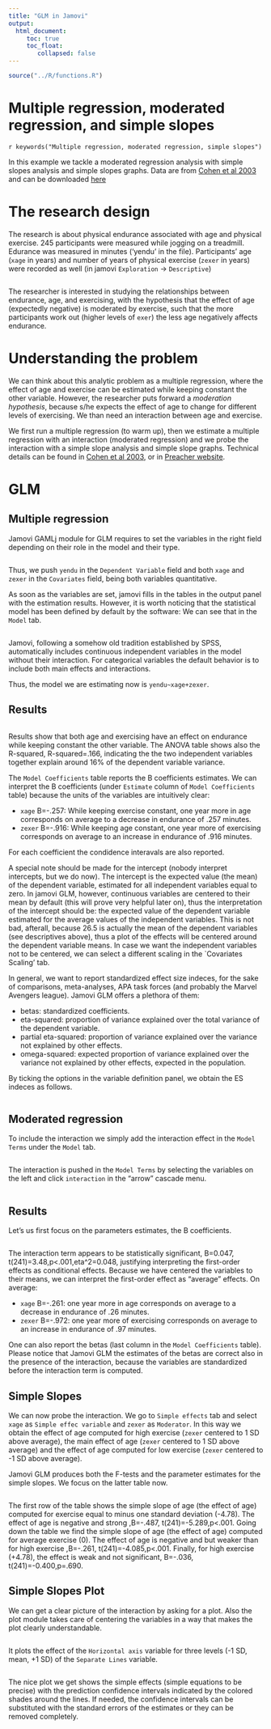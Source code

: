 ```yaml
---
title: "GLM in Jamovi"
output: 
  html_document:
     toc: true
     toc_float:
        collapsed: false
---
```


```r
source("../R/functions.R")
```



# Multiple regression, moderated regression, and simple slopes

`r keywords("Multiple regression, moderated regression, simple slopes")`

In this example we tackle a moderated regression analysis with simple slopes analysis and simple slopes graphs. Data are from   [Cohen et al 2003](http://psycnet.apa.org/record/2002-18109-000) and can be downloaded  [here](https://github.com/mcfanda/gamlj/blob/master/data/exercise.csv)

# The research design

The research is about physical endurance associated with age and physical exercise. 245 participants were measured while jogging on a treadmill. Edurance was measured in minutes ('yendu' in the file). Participants' age (`xage` in years) and number of years of physical exercise (`zexer` in years) were recorded as well (in jamovi `Exploration` -> `Descriptive`)  

<img src="examples/glm1/desc.png" class="img-responsive" alt="">

The researcher is interested in studying the relationships between endurance, age, and exercising, with the hypothesis that the effect of age (expectedly negative) is moderated by exercise, such that the more participants work out (higher levels of `exer`) the less age negatively affects endurance. 

# Understanding the problem

We can think about this analytic problem as a multiple regression, where the effect of age and exercise can be estimated while keeping constant the other variable. However, the researcher puts forward a _moderation hypothesis_, because s/he expects the effect of age to change for different levels of exercising. We than need an interaction between age and exercise.

We first run a multiple regression (to warm up), then we estimate a multiple regression with an interaction (moderated regression) and we probe the interaction with a simple slope analysis and simple slope graphs. Technical details can be found in [Cohen et al 2003](http://psycnet.apa.org/record/2002-18109-000), or in [Preacher website](http://quantpsy.org/interact/interactions.htm).

# GLM

## Multiple regression

Jamovi GAMLj module for GLM requires to set the variables in the right field depending on their role in the model and their type. 

<img src="examples/glm1/variables.png" class="img-responsive" alt="">

Thus, we push `yendu` in the `Dependent Variable` field and both `xage` and `zexer` in the `Covariates` field, being both variables quantitative.

As soon as the variables are set, jamovi  fills in the tables in the output panel with the estimation results. However, it is worth noticing that the statistical model has been defined by default by the software: We can see that in the `Model` tab.

<img src="examples/glm1/model.png" class="img-responsive" alt="">

Jamovi, following a somehow old tradition established by SPSS, automatically includes continuous independent variables in the model without their interaction. For categorical variables the default behavior is to include both main effects and interactions.

Thus, the model we are estimating now is `yendu~xage+zexer`.

## Results

<img src="examples/glm1/resultsmr1.png" class="img-responsive" alt="">

Results show that both age and exercising have an effect on endurance while keeping constant the other variable. The ANOVA table shows also the R-squared, R-squared=.166, indicating the the two independent variables together explain around 16% of the dependent variable variance.

The `Model Coefficients` table reports the B coefficients estimates. We can interpret the B coefficients (under `Estimate` column  of `Model Coefficients` table) because the units of the variables are intuitively clear:

* `xage` B=-.257: While keeping exercise constant, one year more in age corresponds on average to a decrease in endurance of .257 minutes. 
* `zexer` B=-.916: While keeping age constant, one year more of exercising corresponds on average to an increase in endurance of .916 minutes.

For each coefficient the condidence interavals are also reported.

A special note should be made for the intercept (nobody interpret intercepts, but we do now). The intercept is the expected value (the mean) of the dependent variable, estimated for all independent variables equal to zero. In jamovi GLM, however, continuous variables are centered to their mean by default (this will prove very helpful later on), thus the interpretation of the intercept should be: the expected value of the dependent variable estimated for the average values of the independent variables. This is not bad, afterall, because 26.5 is actually the mean of the dependent variables (see descriptives above), thus a plot of the effects will be centered around the dependent variable means. In case we want the independent variables not to be centered, we can select a different scaling in the `Covariates Scaling' tab.

In general, we want to report standardized effect size indeces, for the sake of comparisons, meta-analyses, APA task forces (and probably the Marvel Avengers league). Jamovi GLM offers a plethora of them: 

* betas: standardized coefficients.
* eta-squared: proportion of variance explained over the total variance of the dependent variable.
* partial eta-squared: proportion of variance explained over the variance not explained by other effects.
* omega-squared: expected proportion of variance explained over the variance not explained by other effects, expected in the population.

By ticking the options in the variable definition panel, we obtain the ES indeces as follows.

<img src="examples/glm1/resultsmr2.png" class="img-responsive" alt="">


## Moderated regression

To include the interaction we simply add the interaction effect in the `Model Terms` under the `Model` tab.

<img src="examples/glm1/model2.png" class="img-responsive" alt="">

The interaction is pushed in the `Model Terms` by selecting the variables on the left and click `interaction` in the "arrow" cascade menu.

<img src="glm/interactions.png" class="img-responsive" alt="">

## Results

Let's us first focus on the parameters estimates, the B coefficients.

<img src="examples/glm1/resultsmoderate.png" class="img-responsive" alt="">

The interaction term appears to be statistically significant, B=0.047, t(241)=3.48,p<.001,eta^2=0.048, justifying interpreting the first-order effects as conditional effects. Because we have centered the variables to their means, we can interpret the first-order effect as "average" effects. On average:

* `xage` B=-.261:  one year more in age corresponds on average to a decrease in endurance of .26 minutes. 
* `zexer` B=-.972:  one year more of exercising corresponds on average to an increase in endurance of .97 minutes.

One can also report the betas (last column in the `Model Coefficients` table). Please notice that Jamovi GLM the estimates of the betas are correct also in the presence of the interaction, because the variables are standardized before the interaction term is computed.

## Simple Slopes

We can now probe the interaction. We go to `Simple effects` tab and select `xage`  as `Simple effec variable` and `zexer` as `Moderator`. In this way we obtain the effect of age computed for high exercise (`zexer` centered to 1 SD above average), the main effect of age (`zexer` centered to 1 SD above average) and the effect of age computed for low exercise (`zexer` centered to -1 SD above average).

Jamovi GLM produces both the F-tests and the parameter estimates for the simple slopes. We focus on the latter table now.

<img src="examples/glm1/resultssimple.png" class="img-responsive" alt="">

The first row of the table shows the simple slope of age (the effect of age) computed for exercise equal to minus one standard deviation (-4.78). The effect of age is negative and strong ,B=-.487, t(241)=-5.289,p<.001. Going down the table we find  the simple slope of age (the effect of age) computed for average exercise (0). The effect of age is negative and but weaker than for high exercise ,B=-.261, t(241)=-4.085,p<.001. Finally, for high exercise (+4.78), the effect is weak and not significant, B=-.036, t(241)=-0.400,p=.690.

## Simple Slopes Plot

We can get a clear picture of the interaction by asking for a plot. Also the plot module takes care of centering the variables in a way that makes the plot clearly understandable. 

<img src="examples/glm1/plots.png" class="img-responsive" alt="">

It plots the effect of the `Horizontal axis` variable for three levels (-1 SD, mean, +1 SD) of the `Separate Lines` variable. 

<img src="examples/glm1/resultsplot.png" class="img-responsive" alt="">

The nice plot we get shows the simple effects (simple equations to be precise) with the prediction confidence intervals indicated by the colored shades around the lines. If needed, the confidence intervals can be substituted with the standard errors of the estimates or they can be removed completely.
